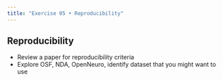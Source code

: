 ```yaml
---
title: "Exercise 05 • Reproducibility"
---
```


## Reproducibility

- Review a paper for reproducibility criteria
- Explore OSF, NDA, OpenNeuro, identify dataset that you might want to use
